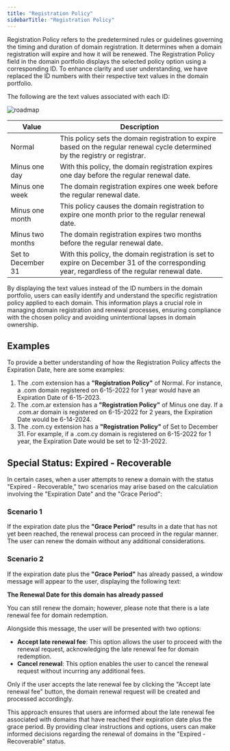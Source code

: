 ```yaml
---
title: "Registration Policy"
sidebarTitle: "Registration Policy"
---
```


Registration Policy refers to the predetermined rules or guidelines governing the timing and duration of domain registration. It determines when a domain registration will expire and how it will be renewed. The Registration Policy field in the domain portfolio displays the selected policy option using a corresponding ID. To enhance clarity and user understanding, we have replaced the ID numbers with their respective text values in the domain portfolio.

The following are the text values associated with each ID:

![roadmap](/images/regpol.png)

| Value | Description |
|---------------------|-------------|
| Normal              | This policy sets the domain registration to expire based on the regular renewal cycle determined by the registry or registrar. |
| Minus one day       | With this policy, the domain registration expires one day before the regular renewal date. |
| Minus one week      | The domain registration expires one week before the regular renewal date. |
| Minus one month     | This policy causes the domain registration to expire one month prior to the regular renewal date. |
| Minus two months    | The domain registration expires two months before the regular renewal date. |
| Set to December 31  | With this policy, the domain registration is set to expire on December 31 of the corresponding year, regardless of the regular renewal date. |

By displaying the text values instead of the ID numbers in the domain portfolio, users can easily identify and understand the specific registration policy applied to each domain. This information plays a crucial role in managing domain registration and renewal processes, ensuring compliance with the chosen policy and avoiding unintentional lapses in domain ownership.

## Examples

To provide a better understanding of how the Registration Policy affects the Expiration Date, here are some examples:

1. The .com extension has a **"Registration Policy"** of Normal. For instance, a .com domain registered on 6-15-2022 for 1 year would have an Expiration Date of 6-15-2023.
2. The .com.ar extension has a **"Registration Policy"** of Minus one day. If a .com.ar domain is registered on 6-15-2022 for 2 years, the Expiration Date would be 6-14-2024.
3. The .com.cy extension has a **"Registration Policy"** of Set to December 31. For example, if a .com.cy domain is registered on 6-15-2022 for 1 year, the Expiration Date would be set to 12-31-2022.

## Special Status: Expired - Recoverable
In certain cases, when a user attempts to renew a domain with the status "Expired - Recoverable," two scenarios may arise based on the calculation involving the "Expiration Date" and the "Grace Period":

### Scenario 1
If the expiration date plus the **"Grace Period"** results in a date that has not yet been reached, the renewal process can proceed in the regular manner. The user can renew the domain without any additional considerations.

### Scenario 2
If the expiration date plus the **"Grace Period"** has already passed, a window message will appear to the user, displaying the following text:

**The Renewal Date for this domain has already passed**

You can still renew the domain; however, please note that there is a late renewal fee for domain redemption.

Alongside this message, the user will be presented with two options:

- **Accept late renewal fee**: This option allows the user to proceed with the renewal request, acknowledging the late renewal fee for domain redemption.
- **Cancel renewal**: This option enables the user to cancel the renewal request without incurring any additional fees.

Only if the user accepts the late renewal fee by clicking the "Accept late renewal fee" button, the domain renewal request will be created and processed accordingly.

This approach ensures that users are informed about the late renewal fee associated with domains that have reached their expiration date plus the grace period. By providing clear instructions and options, users can make informed decisions regarding the renewal of domains in the "Expired - Recoverable" status.
